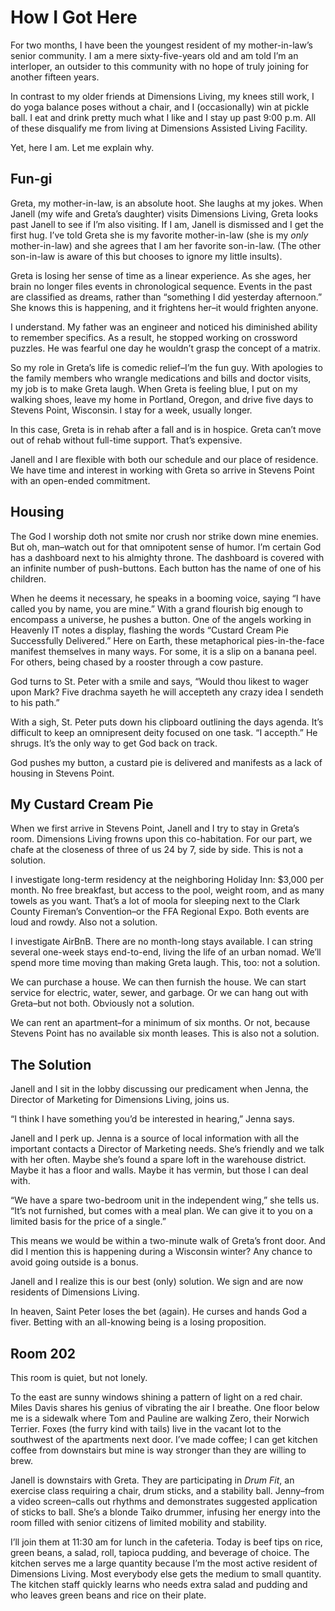 # How I Got Here {.unnumbered}

For two months, I have been the youngest resident of my mother-in-law's senior community. I am a mere sixty-five-years old and am told I'm an interloper, an outsider to this community with no hope of truly joining for another fifteen years.

In contrast to my older friends at Dimensions Living, my knees still work, I do yoga balance poses without a chair, and I (occasionally) win at pickle ball. I eat and drink pretty much what I like and I stay up past 9:00 p.m. All of these disqualify me from living at Dimensions Assisted Living Facility.

Yet, here I am. Let me explain why.

## **Fun-gi**

Greta, my mother-in-law, is an absolute hoot. She laughs at my jokes. When Janell (my wife and Greta's daughter) visits Dimensions Living, Greta looks past Janell to see if I'm also visiting. If I am, Janell is dismissed and I get the first hug. I've told Greta she is my favorite mother-in-law (she is my *only* mother-in-law) and she agrees that I am her favorite son-in-law. (The other son-in-law is aware of this but chooses to ignore my little insults).

Greta is losing her sense of time as a linear experience. As she ages, her brain no longer files events in chronological sequence. Events in the past are classified as dreams, rather than "something I did yesterday afternoon." She knows this is happening, and it frightens her--it would frighten anyone.

I understand. My father was an engineer and noticed his diminished ability to remember specifics. As a result, he stopped working on crossword puzzles. He was fearful one day he wouldn't grasp the concept of a matrix.

So my role in Greta's life is comedic relief--I'm the fun guy. With apologies to the family members who wrangle medications and bills and doctor visits, my job is to make Greta laugh. When Greta is feeling blue, I put on my walking shoes, leave my home in Portland, Oregon, and drive five days to Stevens Point, Wisconsin. I stay for a week, usually longer.

In this case, Greta is in rehab after a fall and is in hospice. Greta can't move out of rehab without full-time support. That's expensive.

Janell and I are flexible with both our schedule and our place of residence. We have time and interest in working with Greta so arrive in Stevens Point with an open-ended commitment.

## **Housing**

The God I worship doth not smite nor crush nor strike down mine enemies. But oh, man--watch out for that omnipotent sense of humor. I'm certain God has a dashboard next to his almighty throne. The dashboard is covered with an infinite number of push-buttons. Each button has the name of one of his children.

When he deems it necessary, he speaks in a booming voice, saying "I have called you by name, you are mine." With a grand flourish big enough to encompass a universe, he pushes a button. One of the angels working in Heavenly IT notes a display, flashing the words "Custard Cream Pie Successfully Delivered." Here on Earth, these metaphorical pies-in-the-face manifest themselves in many ways. For some, it is a slip on a banana peel. For others, being chased by a rooster through a cow pasture.

God turns to St. Peter with a smile and says, "Would thou likest to wager upon Mark? Five drachma sayeth he will accepteth any crazy idea I sendeth to his path."

With a sigh, St. Peter puts down his clipboard outlining the days agenda. It's difficult to keep an omnipresent deity focused on one task. "I accepth." He shrugs. It's the only way to get God back on track.

God pushes my button, a custard pie is delivered and manifests as a lack of housing in Stevens Point.

## My Custard Cream Pie

When we first arrive in Stevens Point, Janell and I try to stay in Greta's room. Dimensions Living frowns upon this co-habitation. For our part, we chafe at the closeness of three of us 24 by 7, side by side. This is not a solution.

I investigate long-term residency at the neighboring Holiday Inn: \$3,000 per month. No free breakfast, but access to the pool, weight room, and as many towels as you want. That's a lot of moola for sleeping next to the Clark County Fireman's Convention--or the FFA Regional Expo. Both events are loud and rowdy. Also not a solution.

I investigate AirBnB. There are no month-long stays available. I can string several one-week stays end-to-end, living the life of an urban nomad. We'll spend more time moving than making Greta laugh. This, too: not a solution.

We can purchase a house. We can then furnish the house. We can start service for electric, water, sewer, and garbage. Or we can hang out with Greta--but not both. Obviously not a solution.

We can rent an apartment--for a minimum of six months. Or not, because Stevens Point has no available six month leases. This is also not a solution.

## **The Solution**

Janell and I sit in the lobby discussing our predicament when Jenna, the Director of Marketing for Dimensions Living, joins us.

"I think I have something you'd be interested in hearing," Jenna says.

Janell and I perk up. Jenna is a source of local information with all the important contacts a Director of Marketing needs. She's friendly and we talk with her often. Maybe she's found a spare loft in the warehouse district. Maybe it has a floor and walls. Maybe it has vermin, but those I can deal with.

"We have a spare two-bedroom unit in the independent wing," she tells us. "It's not furnished, but comes with a meal plan. We can give it to you on a limited basis for the price of a single."

This means we would be within a two-minute walk of Greta's front door. And did I mention this is happening during a Wisconsin winter? Any chance to avoid going outside is a bonus.

Janell and I realize this is our best (only) solution. We sign and are now residents of Dimensions Living.

In heaven, Saint Peter loses the bet (again). He curses and hands God a fiver. Betting with an all-knowing being is a losing proposition.

## Room 202

This room is quiet, but not lonely.

To the east are sunny windows shining a pattern of light on a red chair. Miles Davis shares his genius of vibrating the air I breathe. One floor below me is a sidewalk where Tom and Pauline are walking Zero, their Norwich Terrier. Foxes (the furry kind with tails) live in the vacant lot to the southwest of the apartments next door. I've made coffee; I can get kitchen coffee from downstairs but mine is way stronger than they are willing to brew.

Janell is downstairs with Greta. They are participating in *Drum Fit*, an exercise class requiring a chair, drum sticks, and a stability ball. Jenny--from a video screen--calls out rhythms and demonstrates suggested application of sticks to ball. She's a blonde Taiko drummer, infusing her energy into the room filled with senior citizens of limited mobility and stability.

I'll join them at 11:30 am for lunch in the cafeteria. Today is beef tips on rice, green beans, a salad, roll, tapioca pudding, and beverage of choice. The kitchen serves me a large quantity because I'm the most active resident of Dimensions Living. Most everybody else gets the medium to small quantity. The kitchen staff quickly learns who needs extra salad and pudding and who leaves green beans and rice on their plate.
